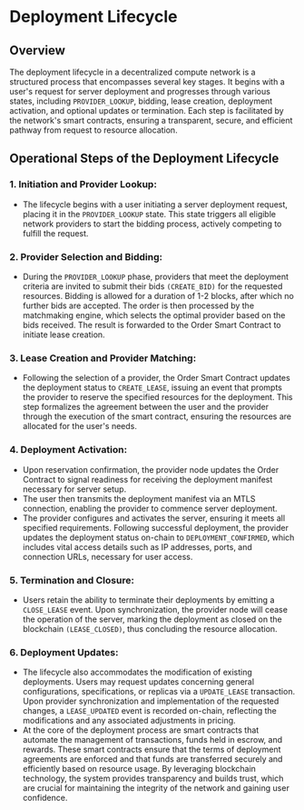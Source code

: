 
# Deployment Lifecycle

## Overview

The deployment lifecycle in a decentralized compute network is a structured process that encompasses several key stages. It begins with a user's request for server deployment and progresses through various states, including `PROVIDER_LOOKUP`, bidding, lease creation, deployment activation, and optional updates or termination. Each step is facilitated by the network's smart contracts, ensuring a transparent, secure, and efficient pathway from request to resource allocation.

## Operational Steps of the Deployment Lifecycle

### 1. Initiation and Provider Lookup:
- The lifecycle begins with a user initiating a server deployment request, placing it in the `PROVIDER_LOOKUP` state. This state triggers all eligible network providers to start the bidding process, actively competing to fulfill the request.

### 2. Provider Selection and Bidding:
- During the `PROVIDER_LOOKUP` phase, providers that meet the deployment criteria are invited to submit their bids `(CREATE_BID)` for the requested resources. Bidding is allowed for a duration of 1-2 blocks, after which no further bids are accepted. The order is then processed by the matchmaking engine, which selects the optimal provider based on the bids received. The result is forwarded to the Order Smart Contract to initiate lease creation.

### 3. Lease Creation and Provider Matching:
- Following the selection of a provider, the Order Smart Contract updates the deployment status to `CREATE_LEASE`, issuing an event that prompts the provider to reserve the specified resources for the deployment. This step formalizes the agreement between the user and the provider through the execution of the smart contract, ensuring the resources are allocated for the user's needs.

### 4. Deployment Activation:
- Upon reservation confirmation, the provider node updates the Order Contract to signal readiness for receiving the deployment manifest necessary for server setup.
- The user then transmits the deployment manifest via an MTLS connection, enabling the provider to commence server deployment.
- The provider configures and activates the server, ensuring it meets all specified requirements. Following successful deployment, the provider updates the deployment status on-chain to `DEPLOYMENT_CONFIRMED`, which includes vital access details such as IP addresses, ports, and connection URLs, necessary for user access.

### 5. Termination and Closure:
- Users retain the ability to terminate their deployments by emitting a `CLOSE_LEASE` event. Upon synchronization, the provider node will cease the operation of the server, marking the deployment as closed on the blockchain `(LEASE_CLOSED)`, thus concluding the resource allocation.

### 6. Deployment Updates:
- The lifecycle also accommodates the modification of existing deployments. Users may request updates concerning general configurations, specifications, or replicas via a `UPDATE_LEASE` transaction. Upon provider synchronization and implementation of the requested changes, a `LEASE_UPDATED` event is recorded on-chain, reflecting the modifications and any associated adjustments in pricing.
- At the core of the deployment process are smart contracts that automate the management of transactions, funds held in escrow, and rewards. These smart contracts ensure that the terms of deployment agreements are enforced and that funds are transferred securely and efficiently based on resource usage. By leveraging blockchain technology, the system provides transparency and builds trust, which are crucial for maintaining the integrity of the network and gaining user confidence.
